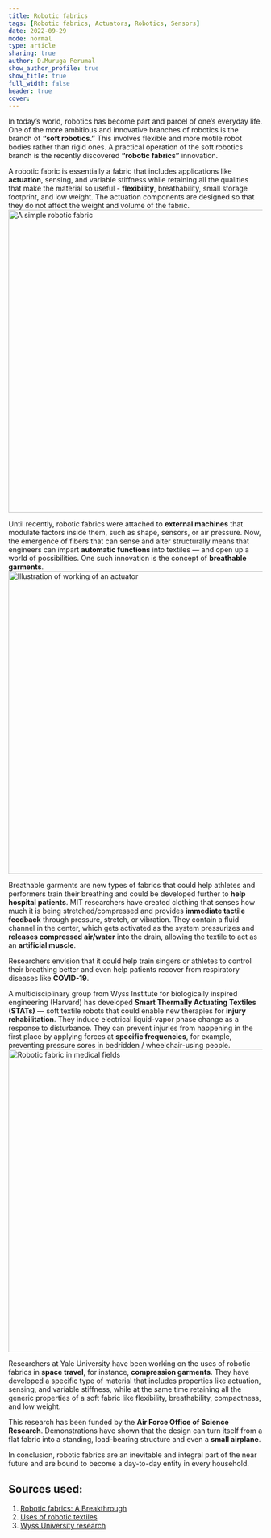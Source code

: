```yaml
---
title: Robotic fabrics
tags: [Robotic fabrics, Actuators, Robotics, Sensors]
date: 2022-09-29
mode: normal
type: article 
sharing: true
author: D.Muruga Perumal
show_author_profile: true
show_title: true
full_width: false
header: true
cover: 
---
```


In today’s world, robotics has become part and parcel of one’s everyday life. One of the more ambitious and innovative branches of robotics is the branch of **“soft robotics.”** This involves flexible and more motile robot bodies rather than rigid ones. A practical operation of the soft robotics branch is the recently discovered **“robotic fabrics”** innovation.

A robotic fabric is essentially a fabric that includes applications like **actuation**, sensing, and variable stiffness while retaining all the qualities that make the material so useful - **flexibility**, breathability, small storage footprint, and low weight. The actuation components are designed so that they do not affect the weight and volume of the fabric.
<Image src="/static/images/blog/september/Muruga Perumal/Red.png" alt="A simple robotic fabric" width="800" height="600" />

Until recently, robotic fabrics were attached to **external machines** that modulate factors inside them, such as shape, sensors, or air pressure. Now, the emergence of fibers that can sense and alter structurally means that engineers can impart **automatic functions** into textiles — and open up a world of possibilities. One such innovation is the concept of **breathable garments**. 
<Image src="/static/images/blog/september/Muruga Perumal/Blue fabric.jpg" alt="Illustration of working of an actuator" width="800" height="600" />

Breathable garments are new types of fabrics that could help athletes and performers train their breathing and could be developed further to **help hospital patients**. MIT researchers have created clothing that senses how much it is being stretched/compressed and provides **immediate tactile feedback** through pressure, stretch, or vibration. They contain a fluid channel in the center, which gets activated as the system pressurizes and **releases compressed air/water** into the drain, allowing the textile to act as an **artificial muscle**.

Researchers envision that it could help train singers or athletes to control their breathing better and even help patients recover from respiratory diseases like **COVID-19**.

A multidisciplinary group from Wyss Institute for biologically inspired engineering (Harvard) has developed **Smart Thermally Actuating Textiles (STATs)** — soft textile robots that could enable new therapies for **injury rehabilitation**. They induce electrical liquid-vapor phase change as a response to disturbance. They can prevent injuries from happening in the first place by applying forces at **specific frequencies**, for example, preventing pressure sores in bedridden / wheelchair-using people.
<Image src="/static/images/blog/september/Muruga Perumal/Medic.png" alt="Robotic fabric in medical fields" width="800" height="600" />

Researchers at Yale University have been working on the uses of robotic fabrics in **space travel**, for instance, **compression garments**. They have developed a specific type of material that includes properties like actuation, sensing, and variable stiffness, while at the same time retaining all the generic properties of a soft fabric like flexibility, breathability, compactness, and low weight.

This research has been funded by the **Air Force Office of Science Research**. Demonstrations have shown that the design can turn itself from a flat fabric into a standing, load-bearing structure and even a **small airplane**.

In conclusion, robotic fabrics are an inevitable and integral part of the near future and are bound to become a day-to-day entity in every household.

## Sources used:
1. [Robotic fabrics: A Breakthrough](https://seas.yale.edu/news-events/news/robotic-fabric-breakthrough-many-uses)
2. [Uses of robotic textiles](https://createdigital.org.au/what-can-robotic-textiles-do/#:~:text=Robotic%20fabrics%20that%20can%20create%20self%2Ddeploying%20shelters&text=They%20have%20developed%20a%20material,%2C%20compactness%2C%20and%20low%20weight.)
3. [Wyss University research](https://wyss.harvard.edu/news/robotic-textiles-are-fueled-up-and-take-action/)
